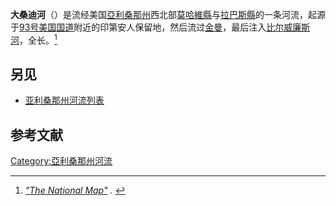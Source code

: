 '''大桑迪河'''（{{lang-en|Big Sandy River}}）是流经美国[[亞利桑那州|亞利桑那州]]西北部[[莫哈維縣|莫哈維縣]]与[[拉巴斯縣|拉巴斯縣]]的一条河流，起源于[[93号美国国道|93号美国国道]]附近的印第安人保留地，然后流过[[金曼_(亚利桑那州)|金曼]]，最后注入[[比尔威廉斯河|比尔威廉斯河]]，全长{{Convert|55.7|mi}}。<ref name="NHD"><cite class="citation web">[http://viewer.nationalmap.gov/viewer/ "The National Map"] {{WebCite|url=https://www.webcitation.org/66gupqQDM?url=http://viewer.nationalmap.gov/viewer/ |date=20120405064000 |dateformat=iso }}. </cite></ref>

== 另见 ==
* [[亚利桑那州河流列表|亚利桑那州河流列表]]

== 参考文献 ==
{{Reflist}}
[[Category:亞利桑那州河流|Category:亞利桑那州河流]]